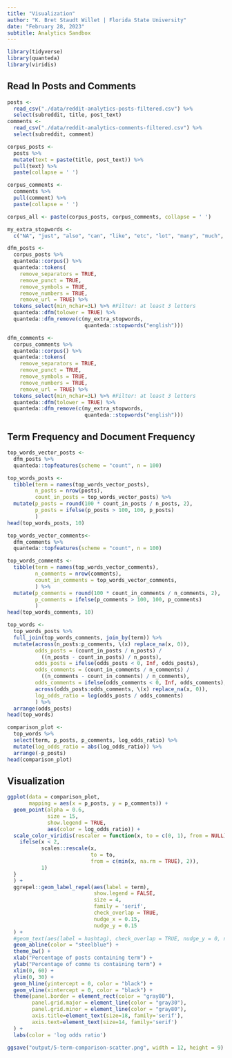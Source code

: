 ```yaml
---
title: "Visualization"
author: "K. Bret Staudt Willet | Florida State University"
date: "February 28, 2023"
subtitle: Analytics Sandbox
---
```


```r
library(tidyverse)
library(quanteda)
library(viridis)
```

## Read In Posts and Comments

```r
posts <- 
  read_csv("./data/reddit-analytics-posts-filtered.csv") %>%
  select(subreddit, title, post_text)
comments <- 
  read_csv("./data/reddit-analytics-comments-filtered.csv") %>%
  select(subreddit, comment)
```

```r
corpus_posts <-
  posts %>%
  mutate(text = paste(title, post_text)) %>%
  pull(text) %>%
  paste(collapse = ' ')

corpus_comments <-
  comments %>%
  pull(comment) %>%
  paste(collapse = ' ')

corpus_all <- paste(corpus_posts, corpus_comments, collapse = ' ')
```

```r
my_extra_stopwords <-
  c("NA", "just", "also", "can", "like", "etc", "lot", "many", "much", "even", "sure")

dfm_posts <-
  corpus_posts %>%
  quanteda::corpus() %>%
  quanteda::tokens(
    remove_separators = TRUE,
    remove_punct = TRUE,
    remove_symbols = TRUE,
    remove_numbers = TRUE,
    remove_url = TRUE) %>%
  tokens_select(min_nchar=3L) %>% #Filter: at least 3 letters 
  quanteda::dfm(tolower = TRUE) %>%
  quanteda::dfm_remove(c(my_extra_stopwords,
                         quanteda::stopwords("english")))

dfm_comments <-
  corpus_comments %>%
  quanteda::corpus() %>%
  quanteda::tokens(
    remove_separators = TRUE,
    remove_punct = TRUE,
    remove_symbols = TRUE,
    remove_numbers = TRUE,
    remove_url = TRUE) %>%
  tokens_select(min_nchar=3L) %>% #Filter: at least 3 letters 
  quanteda::dfm(tolower = TRUE) %>%
  quanteda::dfm_remove(c(my_extra_stopwords,
                         quanteda::stopwords("english")))
```

## Term Frequency and Document Frequency

```r
top_words_vector_posts <- 
  dfm_posts %>%
  quanteda::topfeatures(scheme = "count", n = 100)

top_words_posts <-
  tibble(term = names(top_words_vector_posts), 
         n_posts = nrow(posts),
         count_in_posts = top_words_vector_posts) %>%
  mutate(p_posts = round(100 * count_in_posts / n_posts, 2),
         p_posts = ifelse(p_posts > 100, 100, p_posts)
         )
head(top_words_posts, 10)
```

```r
top_words_vector_comments<- 
  dfm_comments %>%
  quanteda::topfeatures(scheme = "count", n = 100)

top_words_comments <-
  tibble(term = names(top_words_vector_comments),
         n_comments = nrow(comments),
         count_in_comments = top_words_vector_comments,
         ) %>%
  mutate(p_comments = round(100 * count_in_comments / n_comments, 2),
         p_comments = ifelse(p_comments > 100, 100, p_comments)
         )
head(top_words_comments, 10)
```

```r
top_words <-
  top_words_posts %>%
  full_join(top_words_comments, join_by(term)) %>%
  mutate(across(n_posts:p_comments, \(x) replace_na(x, 0)),
         odds_posts = (count_in_posts / n_posts) / 
           ((n_posts - count_in_posts) / n_posts),
         odds_posts = ifelse(odds_posts < 0, Inf, odds_posts),
         odds_comments = (count_in_comments / n_comments) / 
           ((n_comments - count_in_comments) / n_comments),
         odds_comments = ifelse(odds_comments < 0, Inf, odds_comments),
         across(odds_posts:odds_comments, \(x) replace_na(x, 0)),
         log_odds_ratio = log(odds_posts / odds_comments)
         ) %>%
  arrange(odds_posts)
head(top_words)
```

```r
comparison_plot <- 
  top_words %>%
  select(term, p_posts, p_comments, log_odds_ratio) %>%
  mutate(log_odds_ratio = abs(log_odds_ratio)) %>%
  arrange(-p_posts)
head(comparison_plot)
```

## Visualization

```r
ggplot(data = comparison_plot, 
       mapping = aes(x = p_posts, y = p_comments)) +
  geom_point(alpha = 0.6, 
             size = 15,
             show.legend = TRUE,
             aes(color = log_odds_ratio)) +
  scale_color_viridis(rescaler = function(x, to = c(0, 1), from = NULL) {
    ifelse(x < 2, 
           scales::rescale(x,
                           to = to,
                           from = c(min(x, na.rm = TRUE), 2)),
           1)
  }
  ) +
  ggrepel::geom_label_repel(aes(label = term),
                            show.legend = FALSE,
                            size = 4,
                            family = 'serif',
                            check_overlap = TRUE,
                            nudge_x = 0.15,
                            nudge_y = 0.15
  ) +
  #geom_text(aes(label = hashtag), check_overlap = TRUE, nudge_y = 0, nudge_x = 0.0075, size = 7, family = 'serif') +
  geom_abline(color = "steelblue") +
  theme_bw() + 
  xlab("Percentage of posts containing term") +
  ylab("Percentage of comme ts containing term") +
  xlim(0, 60) +
  ylim(0, 30) +
  geom_hline(yintercept = 0, color = "black") + 
  geom_vline(xintercept = 0, color = "black") +
  theme(panel.border = element_rect(color = "gray80"),
        panel.grid.major = element_line(color = "gray30"),
        panel.grid.minor = element_line(color = "gray80"),
        axis.title=element_text(size=18, family='serif'),
        axis.text=element_text(size=14, family='serif')
  ) +
  labs(color = 'log odds ratio')
```

```r
ggsave("output/5-term-comparison-scatter.png", width = 12, height = 9)
```

